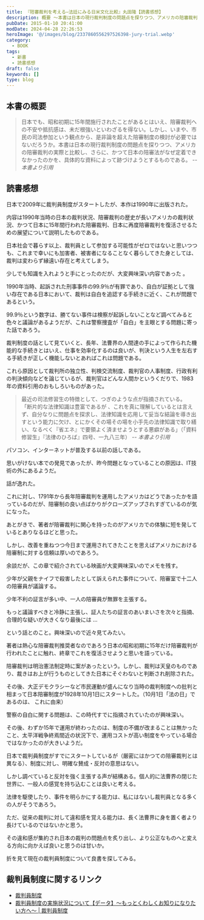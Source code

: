 ```yaml
---
title: 『陪審裁判を考える―法廷にみる日米文化比較』丸田隆【読書感想】
description: 概要 ～本書は日本の現行裁判制度の問題点を探りつつ、アメリカの陪審裁判の実際と比較し、さらに、かつて日本の陪審法がなぜ定着できなかったのかを、具体的な資料によって跡づけようとするものである。
pubDate: 2015-01-10 20:41:00
modDate: 2024-04-28 22:26:53
heroImage: '@/images/blog/2337860556297526398-jury-trial.webp'
category:
  - BOOK
tags:
  - 新書
  - 読書感想
draft: false
keywords: []
type: blog
---
```


## 本書の概要

> 日本でも、昭和初期に15年間施行されたことがあるとはいえ、陪審裁判への不安や抵抗感は、未だ根強いといわざるを得ない。しかし、いまや、市民の司法参加という観点から、是非論を超えた陪審制度の検討が必要ではないだろうか。本書は日本の現行裁判制度の問題点を探りつつ、アメリカの陪審裁判の実際と比較し、さらに、かつて日本の陪審法がなぜ定着できなかったのかを、具体的な資料によって跡づけようとするものである。 <cite>-- 本書より引用</cite>

## 読書感想

日本で2009年に裁判員制度がスタートしたが、本作は1990年に出版された。

内容は1990年当時の日本の裁判状況、陪審裁判の歴史が長いアメリカの裁判状況、かつて日本に15年間行われた陪審裁判、日本に再度陪審裁判を復活させるための展望について説明したものである。

日本社会で暮らす以上、裁判員として参加する可能性がゼロではないと思いつつも、これまで幸いにも加害者、被害者になることなく暮らしてきた身としては、裁判は変わらず縁遠い存在と考えてしまう。

少しでも知識を入れようと手にとったのだが、大変興味深い内容であった 。

1990年当時、起訴された刑事事件の99.9％が有罪であり、自白が証拠として強い存在である日本において、裁判は自白を追認する手続きに近く、これが問題であるという。

99.9％という数字は、勝てない事件は検察が起訴しないことなど調べてみると色々と議論があるようだが、これは警察捜査が「自白」を主眼とする問題に寄った話であろう。

裁判制度の話として見ていくと、長年、法曹界の人間達の手によって作られた機能的な手続きとはいえ、仕事を効率化するのは良いが、判決という人生を左右する手続きが正しく機能しないとあればこれは問題である。

これら原因として裁判所の独立性、判検交流制度、裁判官の人事制度、行政有利の判決傾向などを論じているが、裁判官はどんな人間かというくだりで、1983年の資料引用のおもしろいものがあった。

> 最近の司法修習生の特徴として、つぎのような点が指摘されている。
> 「断片的な法律知識は豊富であるが 、これを真に理解しているとは言えず、自分なりに問題点を探求し、法律知識を応用して妥当な結論を導き出すという能力に欠け、とにかくその場その場を小手先の法律知識で取り繕い、なるべく『省エネ』で要領よく済ませようとする悪癖がある」（「資料修習生」『法律のひろば』四号、一九八三年） <cite>-- 本書より引用</cite>

パソコン、インターネットが普及する以前の話しである。

思いがけない本での発見であったが、昨今問題となっていることの原因は、IT技術の外にあるようだ。

話が逸れた。

これに対し、1791年から長年陪審裁判を運用したアメリカはどうであったかを語っているのだが、陪審制の良い点ばかりがクローズアップされすぎているのが気になった。

あとがきで、著者が陪審裁判に関心を持ったのがアメリカでの体験に短を発しているとありなるほどと思った。

しかし、改善を重ねつつ今日まで運用されてきたことを思えばアメリカにおける陪審制に対する信頼は厚いのであろう。

余談だが、この章で紹介されている映画が大変興味深いのでメモを残す。

少年が父親をナイフで殺害したとして訴えられた事件について、陪審室で十二人の陪審員が議論する。

少年不利の証言が多い中、一人の陪審員が無罪を主張する。

もっと議論すべきと冷静に主張し、証人たちの証言のあいまいさを次々と指摘、合理的な疑いが大きくなり最後には ...

という話とのこと。興味深いので近々見てみたい。

<div class='not-prose'>
  <div data-vc_mylinkbox_id='886767483'></div>
</div>

著者は熱心な陪審裁判推奨者なのであろう日本の昭和初期に15年だけ陪審裁判が行われたことに触れ、終章でこれを復活させようと思いを語っている。

陪審裁判は明治憲法制定時に案があったという。しかし、裁判は天皇のものであり、裁きはお上が行うものとしてきた日本にそぐわないと判断され削除された。

その後、大正デモクラシーなど市民運動が盛んになり当時の裁判制度への批判と相まって日本陪審制度が1928年10月1日にスタートした。（10月1日「法の日」であるのは、 これに由来）

警察の自白に関する問題は、この時代すでに指摘されていたのが興味深い。

その後、わずか15年で運用が終わったのは、制度の不備が改まることは無かったこと、太平洋戦争終焉間近の状況下で、運用コストが高い制度をやっている場合ではなかったのが大きいようだ。

日本で裁判員制度がすでにスタートしているが（厳密にはかつての陪審裁判とは異なる）、制度に対し、明確な賛成・反対の意思はない。

しかし調べていると反対を強く主張する声が結構ある。個人的に法曹界の閉じた世界に、一般人の感覚を持ち込むことは良いと考える。

法律を駆使したり、事件を明らかにする能力は、私にはないし裁判員となる多くの人がそうであろう。

ただ、従来の裁判に対して違和感を覚える能力は、長く法曹界に身を置く者より長けているのではないかと思う。

その違和感が集約され日本の裁判の問題点を炙り出し、より公正なものへと変える方向に向かえば良いと思うのは甘いか。

折を見て現在の裁判員制度について良書を探してみる。

<div class='not-prose'>
  <div data-vc_mylinkbox_id='886767473'></div>
</div>

## 裁判員制度に関するリンク

- [裁判員制度](https://www.saibanin.courts.go.jp/index.html)
- [裁判員制度の実施状況について【データ】～もっとくわしくお知りになりたい方へ～ | 裁判員制度](https://www.saibanin.courts.go.jp/topics/detail/09_12_05-10jissi_jyoukyou.html)
